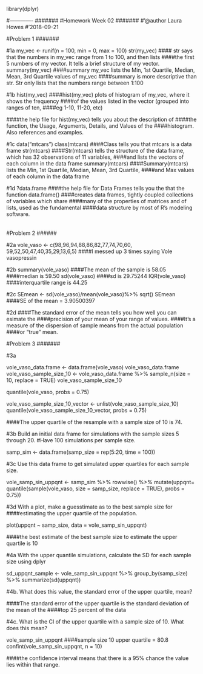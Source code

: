 library(dplyr)

#-------------
#######
#Homework Week 02
#######
#'@author Laura Howes
#'2018-09-21

#######
#Problem 1 
#######

#1a
my_vec <- runif(n = 100, min = 0, max = 100)
str(my_vec)
#### str says that the numbers in my_vec range from 1 to 100, and then lists 
####the first 5 numbers of my vector. It tells a brief structure of my vector.
summary(my_vec)
####summary my_vec lists the Min, 1st Quartile, Median, Mean, 3rd Quartile values of my_vec
####summary is more descriptive than str. Str only lists that the numbers range between 1:100

#1b
hist(my_vec)
####hist(my_vec) plots of histogram of my_vec, where it shows the frequency 
####of the values listed in the vector (grouped into ranges of ten, 
####eg 1-10, 11-20, etc)

####the help file for hist(my_vec) tells you about the description of 
####the function, the Usage, Arguments, Details, and Values of the 
####histogram. Also references and examples.

#1c
data("mtcars")
class(mtcars)
####Class tells you that mtcars is a data frame
str(mtcars)
####Str(mtcars) tells the structure of the data frame, which has 32 observations of 11 variables,
####and lists the vectors of each column in the data frame
summary(mtcars)
####Summary(mtcars) lists the Min, 1st Quartile, Median, Mean, 3rd Quartile,
####and Max values of each column in the data frame

#1d
?data.frame
####the help file for Data Frames tells you the that the function data.frame() 
####creates data frames, tightly coupled collections of variables which share 
####many of the properties of matrices and of lists, used as the fundamental 
####data structure by most of R's modeling software.

######
#Problem 2
######

#2a
vole_vaso <- c(98,96,94,88,86,82,77,74,70,60,
               59,52,50,47,40,35,29,13,6,5)
####I messed up 3 times saying Vole vasopressin

#2b
summary(vole_vaso)
####The mean of the sample is 58.05
####median is 59.50
sd(vole_vaso)
####sd is 29.75244
IQR(vole_vaso)
####interquartile range is 44.25

#2c
SEmean <- sd(vole_vaso)/mean(vole_vaso)%>%
  sqrt()
SEmean  
####SE of the mean = 3.90500397

#2d
####The standard error of the mean tells you how well you can esimate the 
####precision of your mean of your range of values.
####It's a measure of the dispersion of sample means from the actual population
####or "true" mean.

#######
#Problem 3
#######

#3a

vole_vaso_data.frame <- data.frame(vole_vaso)
vole_vaso_data.frame
vole_vaso_sample_size_10 <- vole_vaso_data.frame %>% sample_n(size = 10, replace = TRUE)
vole_vaso_sample_size_10

quantile(vole_vaso, probs = 0.75)

vole_vaso_sample_size_10_vector <- unlist(vole_vaso_sample_size_10)
quantile(vole_vaso_sample_size_10_vector, probs = 0.75)

####The upper quartile of the resample with a sample size of 10 is 74. 

#3b Build an initial data frame for simulations with the sample sizes 5 through 20. 
#Have 100 simulations per sample size.

samp_sim <- data.frame(samp_size = rep(5:20, time = 100))     

#3c Use this data frame to get simulated upper quartiles for each sample size.

vole_samp_sin_uppqnt <- samp_sim %>% 
  rowwise() %>%
  mutate(uppqnt= quantile(sample(vole_vaso, size = samp_size, replace = TRUE), probs = 0.75))

#3d With a plot, make a guesstimate as to the best sample size for 
####estimating the upper quartile of the population.

plot(uppqnt ~ samp_size, data = vole_samp_sin_uppqnt)

####the best estimate of the best sample size to estimate the upper quartile is 10

#4a With the upper quantile simulations, calculate the SD for each sample size using dplyr

sd_uppqnt_sample <- vole_samp_sin_uppqnt %>%
  group_by(samp_size) %>%
  summarize(sd(uppqnt))

#4b. What does this value, the standard error of the upper quartile, mean?

####The standard error of the upper quartile is the standard deviation of the mean of the 
####top 25 percent of the data

#4c. What is the CI of the upper quartile with a sample size of 10. What does this mean?

vole_samp_sin_uppqnt
####sample size 10 upper quartile = 80.8
confint(vole_samp_sin_uppqnt, n = 10)

####the confidence interval means that there is a 95% chance the value lies within that range.



